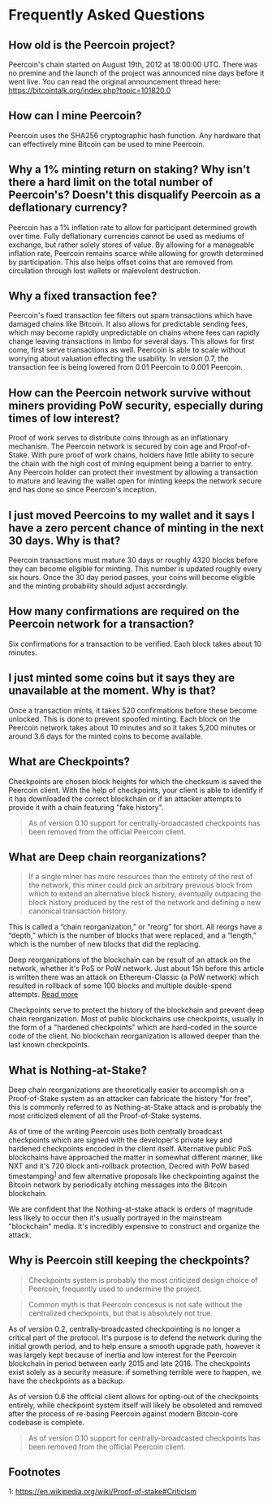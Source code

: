 <!-- KEYWORDS: age, mine, fixed, fee, confirmations, faq, frequenty, asked, questions, checkpoints, checkpoint, nothing-at-stake -->
# Frequently Asked Questions

## How old is the Peercoin project?

Peercoin's chain started on August 19th, 2012 at 18:00:00 UTC. There was no premine and the launch of the project was announced nine days before it went live.  You can read the original announcement thread here: https://bitcointalk.org/index.php?topic=101820.0

## How can I mine Peercoin?

Peercoin uses the SHA256 cryptographic hash function. Any hardware that can effectively mine Bitcoin can be used to mine Peercoin.

## Why a 1% minting return on staking?  Why isn't there a hard limit on the total number of Peercoin's? Doesn't this disqualify Peercoin as a deflationary currency?

Peercoin has a 1% inflation rate to allow for participant determined growth over time. Fully deflationary currencies cannot be used as mediums of exchange, but rather solely stores of value. By allowing for a manageable inflation rate, Peercoin remains scarce while allowing for growth determined by participation. This also helps offset coins that are removed from circulation through lost wallets or malevolent destruction.

## Why a fixed transaction fee?

Peercoin's fixed transaction fee filters out spam transactions which have damaged chains like Bitcoin. It also allows for predictable sending fees, which may become rapidly unpredictable on chains where fees can rapidly change leaving transactions in limbo for several days. This allows for first come, first serve transactions as well. Peercoin is able to scale without worrying about valuation effecting the usability.  In version 0.7, the transaction fee is being lowered from 0.01 Peercoin to 0.001 Peercoin.

## How can the Peercoin network survive without miners providing PoW security, especially during times of low interest?

Proof of work serves to distribute coins through as an inflationary mechanism. The Peercoin network is secured by coin age and Proof-of-Stake.  With pure proof of work chains, holders have little ability to secure the chain with the high cost of mining equipment being a barrier to entry. Any Peercoin holder can protect their investment by allowing a transaction to mature and leaving the wallet open for minting keeps the network secure and has done so since Peercoin's inception.

## I just moved Peercoins to my wallet and it says I have a zero percent chance of minting in the next 30 days.  Why is that?

Peercoin transactions must mature 30 days or roughly 4320 blocks before they can become eligible for minting. This number is updated roughly every six hours. Once the 30 day period passes, your coins will become eligible and the minting probability should adjust accordingly.

## How many confirmations are required on the Peercoin network for a transaction?

Six confirmations for a transaction to be verified. Each block takes about 10 minutes.

## I just minted some coins but it says they are unavailable at the moment.  Why is that?

Once a transaction mints, it takes 520 confirmations before these become unlocked. This is done to prevent spoofed minting. Each block on the Peercoin network takes about 10 minutes and so it takes 5,200 minutes or around 3.6 days for the minted coins to become available.

## What are Checkpoints?

Checkpoints are chosen block heights for which the checksum is saved the Peercoin client. With the help of checkpoints, your client is able to identify if it has downloaded the correct blockchain or if an attacker attempts to provide it with a chain featuring "fake history".

> As of version 0.10 support for centrally-broadcasted checkpoints has been removed from the official Peercoin client.

## What are Deep chain reorganizations?

> If a single miner has more resources than the entirety of the rest of the network, this miner could pick an arbitrary previous block from which to extend an alternative block history, eventually outpacing the block history produced by the rest of the network and defining a new canonical transaction history.

This is called a “chain reorganization,” or “reorg” for short. All reorgs have a “depth,” which is the number of blocks that were replaced, and a “length,” which is the number of new blocks that did the replacing.

Deep reorganizations of the blockchain can be result of an attack on the network, whether it's PoS or PoW network. Just about 15h before this article is written there was an attack on Ethereum-Classic (a PoW network) which resulted in rollback of some 100 blocks and multiple double-spend attempts. [Read more](https://blog.coinbase.com/ethereum-classic-etc-is-currently-being-51-attacked-33be13ce32de)

Checkpoints serve to protect the history of the blockchain and prevent deep chain reorganization. Most of public blockchains use checkpoints, usually in the form of a "hardened checkpoints" which are hard-coded in the source code of the client. No blockchain reorganization is allowed deeper than the last known checkpoints.

## What is Nothing-at-Stake?

Deep chain reorganizations are theoretically easier to accomplish on a Proof-of-Stake system as an attacker can fabricate the history "for free", this is commonly referred to as Nothing-at-Stake attack and is probably the most criticized element of all the Proof-of-Stake systems.

As of time of the writing Peercoin uses both centrally broadcast checkpoints which are signed with the developer's private key and hardened checkpoints encoded in the client itself.
Alternative public PoS blockchains have approached the matter in somewhat different manner, like NXT and it's 720 block anti-rollback protection, Decred with PoW based timestamping<sup>[1](#footnote-1)</sup> and few alternative proposals like checkpointing against the Bitcoin network by periodically etching messages into the Bitcoin blockchain.

We are confident that the Nothing-at-stake attack is orders of magnitude less likely to occur then it's usually portrayed in the mainstream "blockchain" media.
It's incredibly expensive to construct and organize the attack.

## Why is Peercoin still keeping the checkpoints?

> Checkpoints system is probably the most criticized design choice of Peercoin, frequently used to undermine the project.

> Common myth is that Peercoin concesus is not safe without the centralized checkpoints, but that is absolutely not true.

As of version 0.2, centrally-broadcasted checkpointing is no longer a critical part of the protocol.
It's purpose is to defend the network during the initial growth period, and to help ensure a smooth upgrade path, however it was largely kept because of inertia and low interest for the Peercoin blockchain in period between early 2015 and late 2016. The checkpoints exist solely as a security measure: if something terrible were to happen, we have the checkpoints as a backup.

As of version 0.6 the official client allows for opting-out of the checkpoints entirely, while checkpoint system itself will likely be obsoleted and removed after the process of re-basing Peercoin against modern Bitcoin-core codebase is complete.

> As of version 0.10 support for centrally-broadcasted checkpoints has been removed from the official Peercoin client.

## Footnotes

<a id="footnote-1">1</a>: https://en.wikipedia.org/wiki/Proof-of-stake#Criticism
